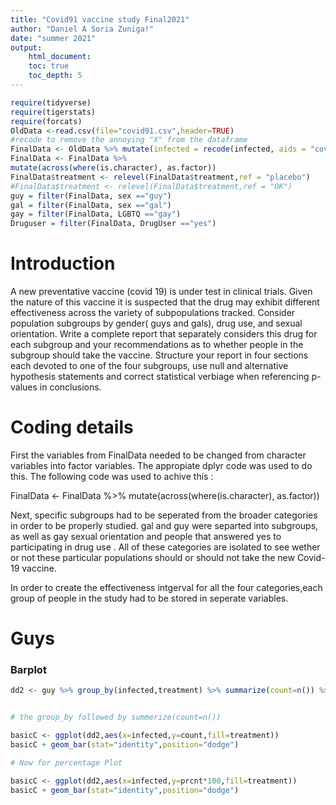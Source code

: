 ```yaml
---
title: "Covid91 vaccine study Final2021"
author: "Daniel A Soria Zuniga!"
date: "summer 2021"
output: 
    html_document:
    toc: true
    toc_depth: 5
---
```






```r
require(tidyverse)
require(tigerstats)
require(forcats)
OldData <-read.csv(file="covid91.csv",header=TRUE)
#recode to remove the annoying "X" from the dataframe
FinalData <- OldData %>% mutate(infected = recode(infected, aids = "covid", none = "OK" )) %>% select(-one_of("X"))
FinalData <- FinalData %>%
mutate(across(where(is.character), as.factor))
FinalData$treatment <- relevel(FinalData$treatment,ref = "placebo")
#FinalData$treatment <- relevel(FinalData$treatment,ref = "OK")      
guy = filter(FinalData, sex =="guy")
gal = filter(FinalData, sex =="gal")
gay = filter(FinalData, LGBTQ =="gay")
Druguser = filter(FinalData, DrugUser =="yes")
```

# Introduction

A new  preventative vaccine (covid 19) is under test in clinical trials. Given the nature of this vaccine it is suspected that the drug may exhibit different effectiveness across the variety of subpopulations tracked. Consider population subgroups by gender( guys and gals), drug use, and sexual orientation. Write a complete report that separately considers this drug for each subgroup and your recommendations as to whether people in the subgroup should take the vaccine. Structure your report in four sections each devoted to one of the four subgroups, use null and alternative hypothesis statements and correct statistical verbiage when referencing p-values in conclusions.

# Coding details

First the variables from FinalData needed to be changed from character variables into factor variables. The appropiate dplyr code was used to do this. The following code was used to achive this :

FinalData <- FinalData %>%
mutate(across(where(is.character), as.factor))

Next, specific subgroups had to be seperated from the broader categories in order to be properly studied. gal and guy were separted into subgroups, as well as gay sexual orientation and people that answered yes to participating in drug use . All of these categories are isolated to see wether or not these particular populations should or should not take the new Covid-19 vaccine.

In order to create the effectiveness intgerval for all the four categories,each group of people in the study had to be stored in seperate variables.



# Guys

### Barplot



```r
dd2 <- guy %>% group_by(infected,treatment) %>% summarize(count=n()) %>% mutate(prcnt=count/sum(count))


# the group_by followed by summerize(count=n())

basicC <- ggplot(dd2,aes(x=infected,y=count,fill=treatment))
basicC + geom_bar(stat="identity",position="dodge")

# Now for percentage Plot

basicC <- ggplot(dd2,aes(x=infected,y=prcnt*100,fill=treatment))
basicC + geom_bar(stat="identity",position="dodge")
```








